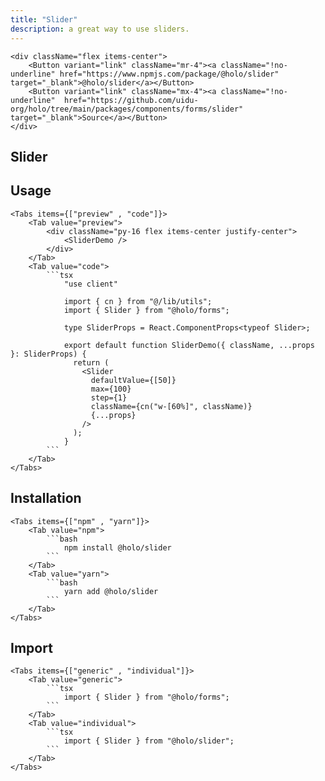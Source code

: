 ```yaml
---
title: "Slider"
description: a great way to use sliders.
---
```



    <div className="flex items-center">
        <Button variant="link" className="mr-4"><a className="!no-underline" href="https://www.npmjs.com/package/@holo/slider" target="_blank">@holo/slider</a></Button>
        <Button variant="link" className="mx-4"><a className="!no-underline"  href="https://github.com/uidu-org/holo/tree/main/packages/components/forms/slider" target="_blank">Source</a></Button>
    </div>

## Slider

<SliderDemo />

## Usage

    <Tabs items={["preview" , "code"]}>
        <Tab value="preview">
            <div className="py-16 flex items-center justify-center">
                <SliderDemo />
            </div>
        </Tab>
        <Tab value="code">
            ```tsx
                "use client"

                import { cn } from "@/lib/utils";
                import { Slider } from "@holo/forms";

                type SliderProps = React.ComponentProps<typeof Slider>;

                export default function SliderDemo({ className, ...props }: SliderProps) {
                  return (
                    <Slider
                      defaultValue={[50]}
                      max={100}
                      step={1}
                      className={cn("w-[60%]", className)}
                      {...props}
                    />
                  );
                }
            ```
        </Tab>
    </Tabs>

## Installation

    <Tabs items={["npm" , "yarn"]}>
        <Tab value="npm">
            ```bash
                npm install @holo/slider
            ```
        </Tab>
        <Tab value="yarn">
            ```bash
                yarn add @holo/slider
            ```
        </Tab>
    </Tabs>

## Import

    <Tabs items={["generic" , "individual"]}>
        <Tab value="generic">
            ```tsx
                import { Slider } from "@holo/forms";
            ```
        </Tab>
        <Tab value="individual">
            ```tsx
                import { Slider } from "@holo/slider";
            ```
        </Tab>
    </Tabs>
